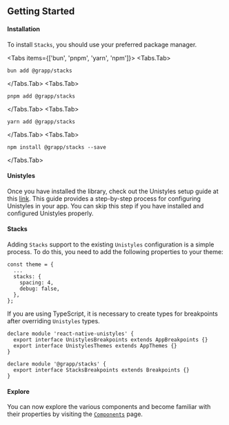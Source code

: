 
## Getting Started

#### Installation

To install `Stacks`, you should use your preferred package manager.

<Tabs items={['bun', 'pnpm', 'yarn', 'npm']}>
<Tabs.Tab>
```shell
bun add @grapp/stacks
```
</Tabs.Tab>
<Tabs.Tab>
```shell
pnpm add @grapp/stacks
```
</Tabs.Tab>
<Tabs.Tab>
```shell
yarn add @grapp/stacks
```
</Tabs.Tab>
<Tabs.Tab>
```shell
npm install @grapp/stacks --save
```
</Tabs.Tab>
</Tabs>


#### Unistyles

Once you have installed the library, check out the Unistyles setup guide at this [link](https://www.unistyl.es/start/setup/). This guide provides a step-by-step process for configuring Unistyles in your app. You can skip this step if you have installed and configured Unistyles properly.

#### Stacks

Adding `Stacks` support to the existing `Unistyles` configuration is a simple process. To do this, you need to add the following properties to your theme:

```tsx
const theme = {
  ...
  stacks: {
    spacing: 4,
    debug: false,
  },
};
```

If you are using TypeScript, it is necessary to create types for breakpoints after overriding `Unistyles` types.

```tsx {6-8}
declare module 'react-native-unistyles' {
  export interface UnistylesBreakpoints extends AppBreakpoints {}
  export interface UnistylesThemes extends AppThemes {}
}

declare module '@grapp/stacks' {
  export interface StacksBreakpoints extends Breakpoints {}
}
```

#### Explore

You can now explore the various components and become familiar with their properties by visiting the [`Components`](/docs/components) page.

